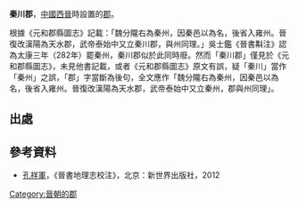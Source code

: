 '''秦川郡'''，[[中國|中國]][[西晉|西晉]]時設置的[[郡|郡]]。

根據《元和郡縣圖志》記載：「魏分隴右為秦州，因秦邑以為名，後省入雍州。晉復改漢陽為天水郡，武帝泰始中又立秦川郡，與州同理。」{{refTag|1=《元和郡縣圖志》卷39〈隴右道上〉}}吳士鑑《晉書斠注》認為太康三年（282年）罷秦州，秦川郡似於此同時廢。{{refTag|1=《晉書斠注》卷14〈地理志上〉}}然而「秦川郡」僅見於《元和郡縣圖志》，未見他書記載，或者《元和郡縣圖志》原文有誤，疑「秦川」當作「秦州」之誤，「郡」字當斷為後句，全文應作「魏分隴右為秦州，因秦邑以為名，後省入雍州。晉復改漢陽為天水郡，武帝泰始中又立秦州，郡與州同理」。

== 出處 ==
{{ReflistH|colwidth=30em}}
{{RefFoot}}
{{ReflistF}}

== 參考資料 ==
*[[孔祥軍|孔祥軍]]，《晉書地理志校注》，北京：新世界出版社，2012

{{西晉行政區劃|nocat}}
[[Category:晉朝的郡|Category:晉朝的郡]]
